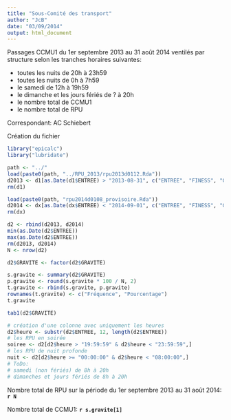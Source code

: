 ```yaml
---
title: "Sous-Comité des transport"
author: "JcB"
date: "03/09/2014"
output: html_document
---
```


Passages CCMU1 du 1er septembre 2013 au 31 août 2014 ventilés par structure selon les tranches horaires suivantes:

- toutes les nuits de 20h à 23h59
- toutes les nuits de 0h à 7h59
- le samedi de 12h à 19h59
- le dimanche et les jours fériés de ? à 20h
- le nombre total de CCMU1
- le nombre total de RPU

Correspondant: AC Schiebert

Création du fichier

```r

library("epicalc")
library("lubridate")

path <- "../"
load(paste0(path, "../RPU_2013/rpu2013d0112.Rda"))
d2013 <- d1[as.Date(d1$ENTREE) > "2013-08-31", c("ENTREE", "FINESS", "GRAVITE")]
rm(d1)

load(paste0(path, "rpu2014d0108_provisoire.Rda"))
d2014 <- dx[as.Date(dx$ENTREE) < "2014-09-01", c("ENTREE", "FINESS", "GRAVITE")]
rm(dx)

d2 <- rbind(d2013, d2014)
min(as.Date(d2$ENTREE))
max(as.Date(d2$ENTREE))
rm(d2013, d2014)
N <- nrow(d2)

d2$GRAVITE <- factor(d2$GRAVITE)

s.gravite <- summary(d2$GRAVITE)
p.gravite <- round(s.gravite * 100 / N, 2)
t.gravite <- rbind(s.gravite, p.gravite)
rownames(t.gravite) <- c("Fréquence", "Pourcentage")
t.gravite

tab1(d2$GRAVITE)

# création d'une colonne avec uniquement les heures
d2$heure <- substr(d2$ENTREE, 12, length(d2$ENTREE))
# les RPU en soirée
soiree <- d2[d2$heure > "19:59:59" & d2$heure < "23:59:59",]
# les RPU de nuit profonde
nuit <- d2[d2$heure >= "00:00:00" & d2$heure < "08:00:00",]
# ToDo:
# samedi (non fériés) de 8h à 20h
# dimanches et jours fériés de 8h à 20h
```

Nombre total de RPU sur la période du 1er septembre 2013 au 31 août 2014: __`r N`__

Nombre total de CCMU1: __`r s.gravite[1]`__
